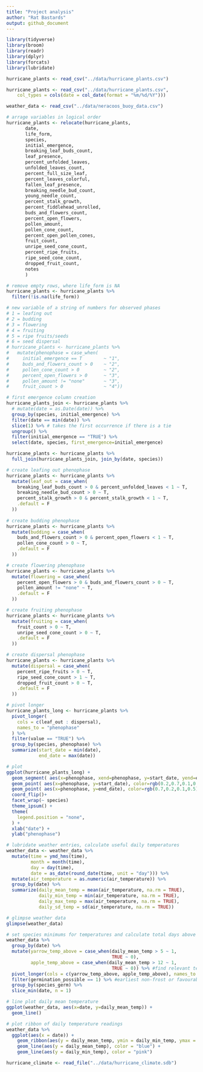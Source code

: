 ```yaml
---
title: "Project analysis"
author: "Rat Bastards"
output: github_document
---
```


```r
library(tidyverse)
library(broom)
library(readr)
library(dplyr)
library(forcats)
library(lubridate)
```

```r
hurricane_plants <- read_csv("../data/hurricane_plants.csv")

hurricane_plants <- read_csv("../data/hurricane_plants.csv", 
    col_types = cols(date = col_date(format = "%m/%d/%Y")))

weather_data <- read_csv("../data/neracoos_buoy_data.csv")
```

```r
# arrage variables in logical order
hurricane_plants <- relocate(hurricane_plants, 
       date, 
       life_form, 
       species, 
       initial_emergence,
       breaking_leaf_buds_count,
       leaf_presence,
       percent_unfolded_leaves,
       unfolded_leaves_count,
       percent_full_size_leaf,
       percent_leaves_colorful,
       fallen_leaf_presence,
       breaking_needle_bud_count,
       young_needle_count,
       percent_stalk_growth,
       percent_fiddlehead_unrolled,
       buds_and_flowers_count,
       percent_open_flowers,
       pollen_amount,
       pollen_cone_count,
       percent_open_pollen_cones,
       fruit_count,
       unripe_seed_cone_count, 
       percent_ripe_fruits,
       ripe_seed_cone_count,
       dropped_fruit_count,
       notes
       )

# remove empty rows, where life_form is NA 
hurricane_plants <- hurricane_plants %>% 
  filter(!is.na(life_form))
```

```r
# new variable of a string of numbers for observed phases
# 1 = leafing out
# 2 = budding
# 3 = flowering
# 4 = fruiting
# 5 = ripe fruits/seeds
# 6 = seed dispersal
# hurricane_plants <- hurricane_plants %>%
#   mutate(phenophase = case_when(
#     initial_emergence == T        ~ "1",
#     buds_and_flowers_count > 0    ~ "2",
#     pollen_cone_count > 0         ~ "2",
#     percent_open_flowers > 0      ~ "3",
#     pollen_amount != "none"       ~ "3",
#     fruit_count > 0               ~ "4"))

# first emergence column creation
hurricane_plants_join <- hurricane_plants %>%
  # mutate(date = as.Date(date)) %>%
  group_by(species, initial_emergence) %>% 
  filter(date == min(date)) %>% 
  slice(1) %>% # takes the first occurrence if there is a tie
  ungroup() %>%
  filter(initial_emergence == "TRUE") %>%
  select(date, species, first_emergence=initial_emergence)

hurricane_plants <- hurricane_plants %>%
  full_join(hurricane_plants_join, join_by(date, species))
```

```r
# create leafing out phenophase
hurricane_plants <- hurricane_plants %>%
  mutate(leaf_out = case_when(
    breaking_leaf_buds_count > 0 & percent_unfolded_leaves < 1 ~ T,
    breaking_needle_bud_count > 0 ~ T,
    percent_stalk_growth > 0 & percent_stalk_growth < 1 ~ T,
    .default = F
  ))
  
# create budding phenophase
hurricane_plants <- hurricane_plants %>%
  mutate(budding = case_when(
    buds_and_flowers_count > 0 & percent_open_flowers < 1 ~ T,
    pollen_cone_count > 0 ~ T,
    .default = F
  ))

# create flowering phenophase
hurricane_plants <- hurricane_plants %>%
  mutate(flowering = case_when(
    percent_open_flowers > 0 & buds_and_flowers_count > 0 ~ T,
    pollen_amount != "none" ~ T,
    .default = F
  ))

# create fruiting phenophase
hurricane_plants <- hurricane_plants %>%
  mutate(fruiting = case_when(
    fruit_count > 0 ~ T,
    unripe_seed_cone_count > 0 ~ T,
    .default = F
  ))

# create dispersal phenophase
hurricane_plants <- hurricane_plants %>%
  mutate(dispersal = case_when(
    percent_ripe_fruits > 0 ~ T,
    ripe_seed_cone_count > 1 ~ T,
    dropped_fruit_count > 0 ~ T,
    .default = F
  ))
```

```r
# pivot longer
hurricane_plants_long <- hurricane_plants %>%
  pivot_longer(
    cols = c(leaf_out : dispersal), 
    names_to = "phenophase"
  ) %>%
  filter(value == "TRUE") %>%
  group_by(species, phenophase) %>%
  summarize(start_date = min(date), 
            end_date = max(date))

# plot
ggplot(hurricane_plants_long) +
  geom_segment( aes(x=phenophase, xend=phenophase, y=start_date, yend=end_date), color="grey") +
  geom_point( aes(x=phenophase, y=start_date), color=rgb(0.2,0.7,0.1,0.5), size=3 ) +
  geom_point( aes(x=phenophase, y=end_date), color=rgb(0.7,0.2,0.1,0.5), size=3 ) +
  coord_flip()+
  facet_wrap(~ species)
  theme_ipsum() +
  theme(
    legend.position = "none",
  ) +
  xlab("date") +
  ylab("phenophase")
```


```r
# lubridate weather entries, calculate useful daily temperatures
weather_data <- weather_data %>%
  mutate(time = ymd_hms(time),
         month = month(time),
         day = day(time),
         date = as_date(round_date(time, unit = "day"))) %>%
  mutate(air_temperature = as.numeric(air_temperature)) %>%
  group_by(date) %>%
  summarize(daily_mean_temp = mean(air_temperature, na.rm = TRUE),
            daily_min_temp = min(air_temperature, na.rm = TRUE),
            daily_max_temp = max(air_temperature, na.rm = TRUE),
            daily_sd_temp = sd(air_temperature, na.rm = TRUE))

# glimpse weather data
glimpse(weather_data)
```

```r
# set species minimums for temperatures and calculate total days above "frosts"
weather_data %>%
  group_by(date) %>%
  mutate(yarrow_temp_above = case_when(daily_mean_temp > 5 ~ 1, 
                                       TRUE ~ 0),
         apple_temp_above = case_when(daily_mean_temp > 12 ~ 1, 
                                       TRUE ~ 0)) %>% #find relevant temperatures, name by species, and join to hurricane_plants by this variable (dates after critical period)
  pivot_longer(cols = c(yarrow_temp_above, apple_temp_above), names_to = "species_germ", values_to = "germination_possible") %>%
  filter(germination_possible == 1) %>% #earliest non-frost or favourable germination date
  group_by(species_germ) %>%
  slice_min(date, n = 1)
```

```r
# line plot daily mean temperature
ggplot(weather_data, aes(x=date, y=daily_mean_temp)) +
  geom_line() 
```

```r
# plot ribbon of daily temperature readings
weather_data %>%
  ggplot(aes(x = date)) +
    geom_ribbon(aes(y = daily_mean_temp, ymin = daily_min_temp, ymax = daily_max_temp), alpha = 0.3) +
    geom_line(aes(y = daily_mean_temp), color = "blue") +
    geom_line(aes(y = daily_min_temp), color = "pink") 
```

```r
hurricane_climate <- read_file("../data/hurricane_climate.sdb")
```

